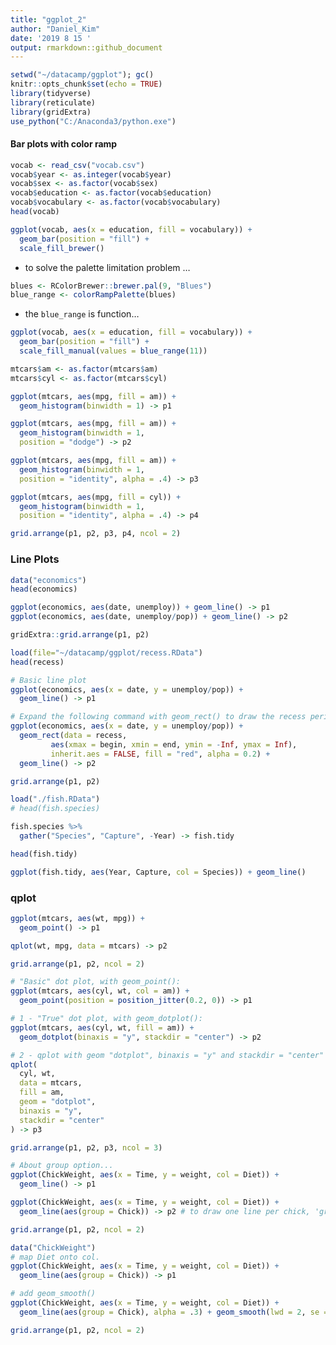 ```yaml
---
title: "ggplot_2"
author: "Daniel_Kim"
date: '2019 8 15 '
output: rmarkdown::github_document
---
```


```r
setwd("~/datacamp/ggplot"); gc()
knitr::opts_chunk$set(echo = TRUE)
library(tidyverse)
library(reticulate)
library(gridExtra)
use_python("C:/Anaconda3/python.exe")
```

#### Bar plots with color ramp

```r
vocab <- read_csv("vocab.csv")
vocab$year <- as.integer(vocab$year)
vocab$sex <- as.factor(vocab$sex)
vocab$education <- as.factor(vocab$education)
vocab$vocabulary <- as.factor(vocab$vocabulary)
head(vocab)
```

```r
ggplot(vocab, aes(x = education, fill = vocabulary)) +
  geom_bar(position = "fill") +
  scale_fill_brewer()
```

- to solve the palette limitation problem ...

```r
blues <- RColorBrewer::brewer.pal(9, "Blues")
blue_range <- colorRampPalette(blues) 
```

- the `blue_range` is function...

```r
ggplot(vocab, aes(x = education, fill = vocabulary)) +
  geom_bar(position = "fill") + 
  scale_fill_manual(values = blue_range(11))
```

```r
mtcars$am <- as.factor(mtcars$am)
mtcars$cyl <- as.factor(mtcars$cyl)

ggplot(mtcars, aes(mpg, fill = am)) +
  geom_histogram(binwidth = 1) -> p1

ggplot(mtcars, aes(mpg, fill = am)) +
  geom_histogram(binwidth = 1,
  position = "dodge") -> p2

ggplot(mtcars, aes(mpg, fill = am)) +
  geom_histogram(binwidth = 1,
  position = "identity", alpha = .4) -> p3

ggplot(mtcars, aes(mpg, fill = cyl)) +
  geom_histogram(binwidth = 1,
  position = "identity", alpha = .4) -> p4

grid.arrange(p1, p2, p3, p4, ncol = 2)
```

### Line Plots

```r
data("economics")
head(economics)
```

```r
ggplot(economics, aes(date, unemploy)) + geom_line() -> p1
ggplot(economics, aes(date, unemploy/pop)) + geom_line() -> p2

gridExtra::grid.arrange(p1, p2)
```

```r
load(file="~/datacamp/ggplot/recess.RData")
head(recess)
```

```r
# Basic line plot
ggplot(economics, aes(x = date, y = unemploy/pop)) +
  geom_line() -> p1

# Expand the following command with geom_rect() to draw the recess periods
ggplot(economics, aes(x = date, y = unemploy/pop)) +
  geom_rect(data = recess,
         aes(xmax = begin, xmin = end, ymin = -Inf, ymax = Inf),
         inherit.aes = FALSE, fill = "red", alpha = 0.2) +
  geom_line() -> p2

grid.arrange(p1, p2)
```

```r
load("./fish.RData")
# head(fish.species)

fish.species %>%
  gather("Species", "Capture", -Year) -> fish.tidy

head(fish.tidy)
```

```r
ggplot(fish.tidy, aes(Year, Capture, col = Species)) + geom_line()
```

### qplot

```r
ggplot(mtcars, aes(wt, mpg)) +
  geom_point() -> p1

qplot(wt, mpg, data = mtcars) -> p2

grid.arrange(p1, p2, ncol = 2)
```

```r
# "Basic" dot plot, with geom_point():
ggplot(mtcars, aes(cyl, wt, col = am)) +
  geom_point(position = position_jitter(0.2, 0)) -> p1

# 1 - "True" dot plot, with geom_dotplot():
ggplot(mtcars, aes(cyl, wt, fill = am)) +
  geom_dotplot(binaxis = "y", stackdir = "center") -> p2

# 2 - qplot with geom "dotplot", binaxis = "y" and stackdir = "center"
qplot(
  cyl, wt,
  data = mtcars,
  fill = am,
  geom = "dotplot",
  binaxis = "y",
  stackdir = "center"
) -> p3

grid.arrange(p1, p2, p3, ncol = 3)
```

```r
# About group option...
ggplot(ChickWeight, aes(x = Time, y = weight, col = Diet)) +
  geom_line() -> p1

ggplot(ChickWeight, aes(x = Time, y = weight, col = Diet)) +
  geom_line(aes(group = Chick)) -> p2 # to draw one line per chick, 'group = Chick'

grid.arrange(p1, p2, ncol = 2)
```


```r
data("ChickWeight")
# map Diet onto col.
ggplot(ChickWeight, aes(x = Time, y = weight, col = Diet)) +
  geom_line(aes(group = Chick)) -> p1

# add geom_smooth()
ggplot(ChickWeight, aes(x = Time, y = weight, col = Diet)) +
  geom_line(aes(group = Chick), alpha = .3) + geom_smooth(lwd = 2, se = FALSE, alpha = .3) -> p2

grid.arrange(p1, p2, ncol = 2)
```
